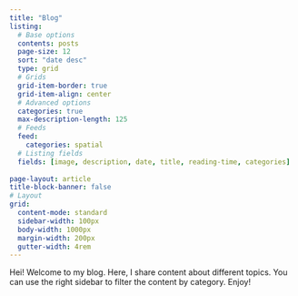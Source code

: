 ```yaml
---
title: "Blog"
listing:
  # Base options
  contents: posts
  page-size: 12
  sort: "date desc"
  type: grid
  # Grids
  grid-item-border: true
  grid-item-align: center
  # Advanced options
  categories: true
  max-description-length: 125
  # Feeds
  feed: 
    categories: spatial
  # Listing fields
  fields: [image, description, date, title, reading-time, categories]
  
page-layout: article
title-block-banner: false
# Layout
grid: 
  content-mode: standard
  sidebar-width: 100px
  body-width: 1000px
  margin-width: 200px
  gutter-width: 4rem
---
```


Hei! Welcome to my blog. Here, I share content about different topics. You can use the right sidebar to filter the content by category. Enjoy!

